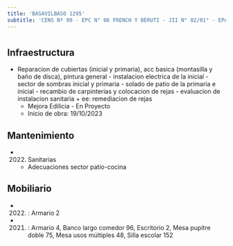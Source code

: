 ```yaml
---
title: 'BASAVILBASO 1295'
subtitle: 'CENS Nº 90 - EPC N° 06 FRENCH Y BERUTI - JII N° 02/01° - EPA N° 06 FRENCH Y BERUTI'
---
```


#
## Infraestructura

* Reparacion de cubiertas (inicial y primaria), acc basica (montasilla y baño de disca), pintura general - instalacion electrica de la inicial - sector de sombras inicial y primaria - solado de patio de la primaria e inicial - recambio de carpinterias y colocacion de rejas - evaluacion de instalacion sanitaria + ee: remediacion de rejas 
    + Mejora Edilicia - En Proyecto 
    + Inicio de obra: 19/10/2023 






## Mantenimiento

*  (2022) Sanitarias 
    + Adecuaciones sector patio-cocina





## Mobiliario

*  (2022) : Armario 2 

*  (2021) : Armario 4, Banco largo comedor 96, Escritorio 2, Mesa pupitre doble 75, Mesa usos múltiples 48, Silla escolar 152 




